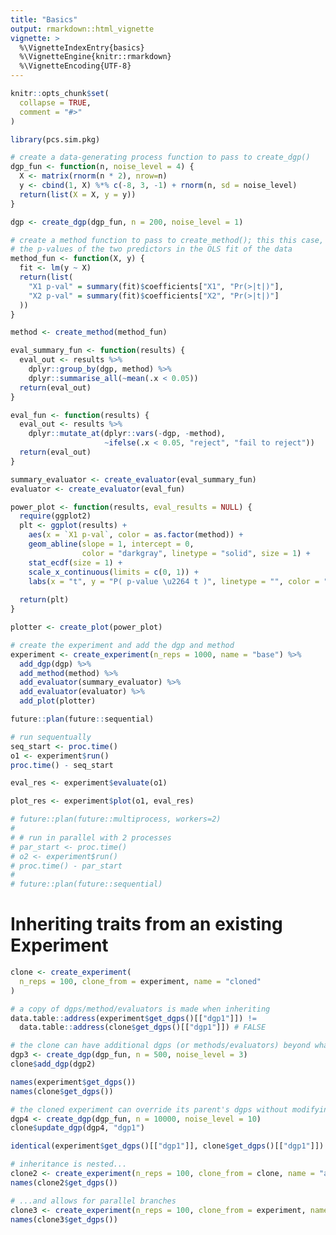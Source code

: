 ```yaml
---
title: "Basics"
output: rmarkdown::html_vignette
vignette: >
  %\VignetteIndexEntry{basics}
  %\VignetteEngine{knitr::rmarkdown}
  %\VignetteEncoding{UTF-8}
---
```


```r
knitr::opts_chunk$set(
  collapse = TRUE,
  comment = "#>"
)
```

```r
library(pcs.sim.pkg)

# create a data-generating process function to pass to create_dgp()
dgp_fun <- function(n, noise_level = 4) {
  X <- matrix(rnorm(n * 2), nrow=n)
  y <- cbind(1, X) %*% c(-8, 3, -1) + rnorm(n, sd = noise_level)
  return(list(X = X, y = y))
}

dgp <- create_dgp(dgp_fun, n = 200, noise_level = 1)

# create a method function to pass to create_method(); this this case, just get
# the p-values of the two predictors in the OLS fit of the data
method_fun <- function(X, y) {
  fit <- lm(y ~ X)
  return(list(
    "X1 p-val" = summary(fit)$coefficients["X1", "Pr(>|t|)"],
    "X2 p-val" = summary(fit)$coefficients["X2", "Pr(>|t|)"]
  ))
}

method <- create_method(method_fun)

eval_summary_fun <- function(results) {
  eval_out <- results %>%
    dplyr::group_by(dgp, method) %>%
    dplyr::summarise_all(~mean(.x < 0.05))
  return(eval_out)
}

eval_fun <- function(results) {
  eval_out <- results %>%
    dplyr::mutate_at(dplyr::vars(-dgp, -method), 
                     ~ifelse(.x < 0.05, "reject", "fail to reject"))
  return(eval_out)
}

summary_evaluator <- create_evaluator(eval_summary_fun)
evaluator <- create_evaluator(eval_fun)

power_plot <- function(results, eval_results = NULL) {
  require(ggplot2)
  plt <- ggplot(results) +
    aes(x = `X1 p-val`, color = as.factor(method)) +
    geom_abline(slope = 1, intercept = 0, 
                color = "darkgray", linetype = "solid", size = 1) +
    stat_ecdf(size = 1) +
    scale_x_continuous(limits = c(0, 1)) +
    labs(x = "t", y = "P( p-value \u2264 t )", linetype = "", color = "Method")
  
  return(plt)
}

plotter <- create_plot(power_plot)

# create the experiment and add the dgp and method
experiment <- create_experiment(n_reps = 1000, name = "base") %>%
  add_dgp(dgp) %>%
  add_method(method) %>%
  add_evaluator(summary_evaluator) %>%
  add_evaluator(evaluator) %>%
  add_plot(plotter)

future::plan(future::sequential)

# run sequentually
seq_start <- proc.time()
o1 <- experiment$run()
proc.time() - seq_start

eval_res <- experiment$evaluate(o1)

plot_res <- experiment$plot(o1, eval_res)

# future::plan(future::multiprocess, workers=2)
# 
# # run in parallel with 2 processes
# par_start <- proc.time()
# o2 <- experiment$run()
# proc.time() - par_start
# 
# future::plan(future::sequential)
```

# Inheriting traits from an existing Experiment

```r
clone <- create_experiment(
  n_reps = 100, clone_from = experiment, name = "cloned"
)

# a copy of dgps/method/evaluators is made when inheriting
data.table::address(experiment$get_dgps()[["dgp1"]]) !=
  data.table::address(clone$get_dgps()[["dgp1"]]) # FALSE

# the clone can have additional dgps (or methods/evaluators) beyond what the parent has
dgp3 <- create_dgp(dgp_fun, n = 500, noise_level = 3)
clone$add_dgp(dgp2)

names(experiment$get_dgps())
names(clone$get_dgps())

# the cloned experiment can override its parent's dgps without modifying the parent
dgp4 <- create_dgp(dgp_fun, n = 10000, noise_level = 10)
clone$update_dgp(dgp4, "dgp1")

identical(experiment$get_dgps()[["dgp1"]], clone$get_dgps()[["dgp1"]]) # FALSE

# inheritance is nested...
clone2 <- create_experiment(n_reps = 100, clone_from = clone, name = "another clone")
names(clone2$get_dgps())

# ...and allows for parallel branches
clone3 <- create_experiment(n_reps = 100, clone_from = experiment, name = "clone3")
names(clone3$get_dgps())
```
